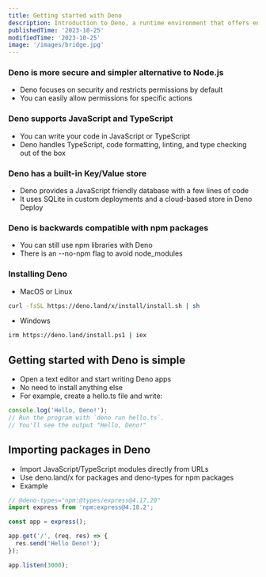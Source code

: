 ```yaml
---
title: Getting started with Deno
description: Introduction to Deno, a runtime environment that offers enhanced security and simplicity compared to Node.js.
publishedTime: '2023-10-25'
modifiedTime: '2023-10-25'
image: '/images/bridge.jpg'
---
```


### Deno is more secure and simpler alternative to Node.js

- Deno focuses on security and restricts permissions by default
- You can easily allow permissions for specific actions

### Deno supports JavaScript and TypeScript

- You can write your code in JavaScript or TypeScript
- Deno handles TypeScript, code formatting, linting, and type checking out of the box

### Deno has a built-in Key/Value store

- Deno provides a JavaScript friendly database with a few lines of code
- It uses SQLite in custom deployments and a cloud-based store in Deno Deploy

### Deno is backwards compatible with npm packages

- You can still use npm libraries with Deno
- There is an --no-npm flag to avoid node_modules

### Installing Deno

- MacOS or Linux

```bash
curl -fsSL https://deno.land/x/install/install.sh | sh
```

- Windows

```bash
irm https://deno.land/install.ps1 | iex
```

## Getting started with Deno is simple

- Open a text editor and start writing Deno apps
- No need to install anything else
- For example, create a hello.ts file and write:

```javascript
console.log('Hello, Deno!');
// Run the program with `deno run hello.ts`.
// You'll see the output "Hello, Deno!"
```

## Importing packages in Deno

- Import JavaScript/TypeScript modules directly from URLs
- Use deno.land/x for packages and deno-types for npm packages
- Example

```javascript
// @deno-types="npm:@types/express@4.17.20"
import express from 'npm:express@4.18.2';

const app = express();

app.get('/', (req, res) => {
  res.send('Hello Deno!');
});

app.listen(3000);
```
